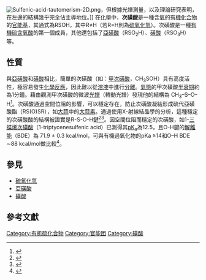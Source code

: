 [[Image:Sulfenic-acid-tautomerism-2D.png|thumb]]，但根據光譜測量，以及理論研究表明，在左邊的結構幾乎完全佔主導地位。]]
在[[化學|化學]]中，'''次磺酸'''是一種含[[氧|氧]]的[[有機化合物|有機化合物]]的[[官能基|官能基]]，其通式為RSOH，其中R≠H（若R=H則為[[硫氧化氫|硫氧化氫]]）。次磺酸是一種[[有機硫化合物|有機硫]][[含氧酸|含氧酸]]的第一個成員，其他還包括了[[亞磺酸|亞磺酸]]（RSO<sub>2</sub>H）、[[磺酸|磺酸]]（RSO<sub>3</sub>H）等。

== 性質 ==
與[[亞磺酸|亞磺酸]]和[[磺酸|磺酸]]相比，簡單的次磺酸（如：[[甲次磺酸|甲次磺酸]]，CH<sub>3</sub>SOH）具有高度活性，極容易發生[[化學反應|化學反應]]，因此難以從[[溶液|溶液]]中進行[[分離|分離]]。[[氣態|氣態]]的甲次磺酸[[半衰期|半衰期]]約為1分鐘。藉由觀測甲次磺酸的微波[[光譜|光譜]]（轉動光譜）發現他的結構為 CH<sub>3</sub>–S–O–H<ref>{{cite journal |author=Penn RE, Block E, Revelle LK|year=1978|month= |title=Methanesulfenic Acid|journal=  Journal of the American Chemical Society|volume= 100|issue= 11|pages= 3622–3624|id= |doi =10.1021/ja00479a068}}</ref>。次磺酸通過空間位阻的影響，可以穩定存在，防止次磺酸凝結形成硫代亞磺酸酯（RS(O)SR），如[[大蒜|大蒜]]中的[[大蒜素|大蒜素]]。通過使用X-射線結晶學的分析，這種穩定的次磺酸酸的結構被證實是R-S-O-H鍵<ref>{{cite journal |author=Goto K, Holler M, Okazaki R|year=1997|month= |title=Synthesis, Structure, and Reactions of a Sulfenic Acid Bearing a Novel Bowl-Type Substituent: The First Synthesis of a Stable Sulfenic Acid by Direct Oxidation of a Thiol|journal=  Journal of the American Chemical Society|volume= 119|issue= 6|pages= 1460–1461|id= |doi =10.1021/ja962994s}}</ref><ref>{{cite journal |author=Ishii A, Komiya K, Nakayama J|year=1996|month= |title=Synthesis of a Stable Sulfenic Acid by Oxidation of a Sterically Hindered Thiol (Thiophenetriptycene-8-thiol)1 and Its Characterization|journal=Journal of the American Chemical Society|volume=118|issue=50|pages=12836–12837|id= |doi=10.1021/ja962995k}}</ref>。因空間位阻而穩定的次磺酸，如1-[[三蝶烯次磺酸|三蝶烯次磺酸]]（1-triptycenesulfenic acid）已測得其[[酸度係數|pK<sub>a</sub>]]為12.5，且O-H鍵的[[鍵離解能|解離能]]（BDE）為 71.9 ± 0.3 kcal/mol，可與有機過氧化物的pKa ≥14和O–H BDE ∼88 kcal/mol做比較<ref>{{cite journal |author=McGrath AJ, Garrett GE, Valgimigli L, Pratt DA |year=2010|month= |title=The redox chemistry of sulfenic acids|journal=Journal of the American Chemical Society|volume=132|issue=47|pages=16759–16761|id= |doi=10.1021/ja1083046}}</ref>。

== 參見 ==
*[[硫氧化氫|硫氧化氫]]
*[[亞磺酸|亞磺酸]]
*[[磺酸|磺酸]]

==參考文獻==
{{reflist}}
{{官能团}}
[[Category:有机硫化合物|Category:有机硫化合物]]
[[Category:官能团|Category:官能团]]
[[Category:磺酸|Category:磺酸]]